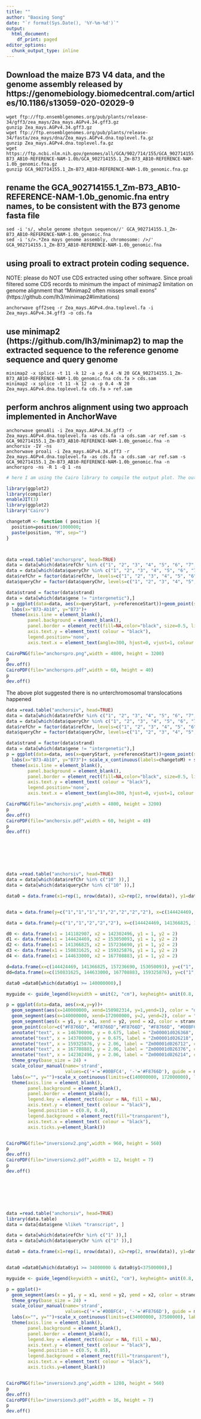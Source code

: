 ```yaml
---
title: ""
author: "Baoxing Song"
date: "`r format(Sys.Date(), '%Y-%m-%d')`"
output:
  html_document:
    df_print: paged
editor_options:
  chunk_output_type: inline
---
```


## Download the maize B73 V4 data, and the genome assembly released by https://genomebiology.biomedcentral.com/articles/10.1186/s13059-020-02029-9
```
wget ftp://ftp.ensemblgenomes.org/pub/plants/release-34/gff3/zea_mays/Zea_mays.AGPv4.34.gff3.gz
gunzip Zea_mays.AGPv4.34.gff3.gz
wget ftp://ftp.ensemblgenomes.org/pub/plants/release-34/fasta/zea_mays/dna/Zea_mays.AGPv4.dna.toplevel.fa.gz
gunzip Zea_mays.AGPv4.dna.toplevel.fa.gz
wget https://ftp.ncbi.nlm.nih.gov/genomes/all/GCA/902/714/155/GCA_902714155.1_Zm-B73_AB10-REFERENCE-NAM-1.0b/GCA_902714155.1_Zm-B73_AB10-REFERENCE-NAM-1.0b_genomic.fna.gz
gunzip GCA_902714155.1_Zm-B73_AB10-REFERENCE-NAM-1.0b_genomic.fna.gz
```
## rename the GCA_902714155.1_Zm-B73_AB10-REFERENCE-NAM-1.0b_genomic.fna entry names, to be consistent with the B73 genome fasta file
```
sed -i 's/, whole genome shotgun sequence//' GCA_902714155.1_Zm-B73_AB10-REFERENCE-NAM-1.0b_genomic.fna
sed -i 's/>.*Zea mays genome assembly, chromosome: />/' GCA_902714155.1_Zm-B73_AB10-REFERENCE-NAM-1.0b_genomic.fna
```


## using proali to extract protein coding sequence. \
NOTE: please do NOT use CDS extracted using other software. Since proali filtered some CDS records to minimum the impact of minimap2 limitation on genome alignment that "Minimap2 often misses small exons" (https://github.com/lh3/minimap2#limitations)
```
anchorwave gff2seq -r Zea_mays.AGPv4.dna.toplevel.fa -i Zea_mays.AGPv4.34.gff3 -o cds.fa
```

## use minimap2 (https://github.com/lh3/minimap2) to map the extracted sequence to the reference genome sequence and query genome
```
minimap2 -x splice -t 11 -k 12 -a -p 0.4 -N 20 GCA_902714155.1_Zm-B73_AB10-REFERENCE-NAM-1.0b_genomic.fna cds.fa > cds.sam
minimap2 -x splice -t 11 -k 12 -a -p 0.4 -N 20 Zea_mays.AGPv4.dna.toplevel.fa cds.fa > ref.sam
```

## perform anchros alignment using two approach implemented in AnchorWave
```
anchorwave genoAli -i Zea_mays.AGPv4.34.gff3 -r Zea_mays.AGPv4.dna.toplevel.fa -as cds.fa -a cds.sam -ar ref.sam -s GCA_902714155.1_Zm-B73_AB10-REFERENCE-NAM-1.0b_genomic.fna -n anchorsiv -IV -ns
anchorwave proali -i Zea_mays.AGPv4.34.gff3 -r Zea_mays.AGPv4.dna.toplevel.fa -as cds.fa -a cds.sam -ar ref.sam -s GCA_902714155.1_Zm-B73_AB10-REFERENCE-NAM-1.0b_genomic.fna -n anchorspro -ns -R 1 -Q 1 -ns
```

```r
# here I am using the Cairo library to compile the output plot. The output file looks better than native library, but it a little bit of mass up the Rmarkdown output file.

library(ggplot2)
library(compiler)
enableJIT(3)
library(ggplot2)
library("Cairo")

changetoM <- function ( position ){
  position=position/1000000;
  paste(position, "M", sep="")
}



data =read.table("anchorspro", head=TRUE)
data = data[which(data$refChr %in% c("1", "2", "3", "4", "5", "6", "7", "8", "9", "10" )),]
data = data[which(data$queryChr %in% c("1", "2", "3", "4", "5", "6", "7", "8", "9", "10" )),]
data$refChr = factor(data$refChr, levels=c("1", "2", "3", "4", "5", "6", "7", "8", "9", "10" ))
data$queryChr = factor(data$queryChr, levels=c("1", "2", "3", "4", "5", "6", "7", "8", "9", "10" ))

data$strand = factor(data$strand)
data = data[which(data$gene != "intergenetic"),]
p = ggplot(data=data, aes(x=queryStart, y=referenceStart))+geom_point(size=2, aes(color=factor(strand)))+facet_grid(refChr~queryChr, scales="free", space="free" )+ theme_grey(base_size = 60) +
  labs(x="B73-Ab10", y="B73")+
  theme(axis.line = element_blank(),
        panel.background = element_blank(),
        panel.border = element_rect(fill=NA,color="black", size=0.5, linetype="solid"),
        axis.text.y = element_text( colour = "black"),
        legend.position='none',
        axis.text.x = element_text(angle=300, hjust=0, vjust=1, colour = "black") )

CairoPNG(file="anchorspro.png",width = 4800, height = 3200)
p
dev.off()
CairoPDF(file="anchorspro.pdf",width = 60, height = 40)
p
dev.off()
```

The above plot suggested there is no unterchromosomal translocations  happened
```r


data =read.table("anchorsiv", head=TRUE)
data = data[which(data$refChr %in% c("1", "2", "3", "4", "5", "6", "7", "8", "9", "10" )),]
data = data[which(data$queryChr %in% c("1", "2", "3", "4", "5", "6", "7", "8", "9", "10" )),]
data$refChr = factor(data$refChr, levels=c("1", "2", "3", "4", "5", "6", "7", "8", "9", "10" ))
data$queryChr = factor(data$queryChr, levels=c("1", "2", "3", "4", "5", "6", "7", "8", "9", "10" ))

data$strand = factor(data$strand)
data = data[which(data$gene != "intergenetic"),]
p = ggplot(data=data, aes(x=queryStart, y=referenceStart))+geom_point(size=2, aes(color=factor(strand)))+facet_grid(refChr~queryChr, scales="free", space="free" )+ theme_grey(base_size = 60) +
  labs(x="B73-Ab10", y="B73")+ scale_x_continuous(labels=changetoM) + scale_y_continuous(labels=changetoM) +
  theme(axis.line = element_blank(),
        panel.background = element_blank(),
        panel.border = element_rect(fill=NA,color="black", size=0.5, linetype="solid"),
        axis.text.y = element_text( colour = "black"),
        legend.position='none',
        axis.text.x = element_text(angle=300, hjust=0, vjust=1, colour = "black") )

CairoPNG(file="anchorsiv.png",width = 4800, height = 3200)
p
dev.off()
CairoPDF(file="anchorsiv.pdf",width = 60, height = 40)
p
dev.off()







data =read.table("anchorsiv", head=TRUE)
data = data[which(data$refChr %in% c("10" )),]
data = data[which(data$queryChr %in% c("10" )),]

data0 = data.frame(x1=rep(1, nrow(data)), x2=rep(2, nrow(data)), y1=data$referenceStart, y2=data$queryStart, strand=data$strand )


data = data.frame(y=c("1","1","1","1","2","2","2","2"), x=c(144424469, 141366825, 150831625, 144633000, 153050093, 157236690, 159325876, 167708883), color=c("#F8766D", "#F8766D", "#F8766D", "#F8766D", "#F8766D","#F8766D", "#F8766D", "#F8766D"))

data = data.frame(y=c("1","1","2","2","2"), x=c(144424469, 141366825, 159325876, 167708883, 142302496), color=c("#F8766D", "#F8766D", "#F8766D", "#F8766D", "#00BFC4"))

d0 <- data.frame(x1 = 141182907, x2 = 142302496, y1 = 1, y2 = 2) 
d1 <- data.frame(x1 = 144424469, x2 = 153050093, y1 = 1, y2 = 2) 
d2 <- data.frame(x1 = 141366825, x2 = 157236690, y1 = 1, y2 = 2) 
d3 <- data.frame(x1 = 150831625, x2 = 159325876, y1 = 1, y2 = 2) 
d4 <- data.frame(x1 = 144633000, x2 = 167708883, y1 = 1, y2 = 2)

d=data.frame(x=c(144424469, 141366825, 157236690, 153050093), y=c("1", "1", "2", "2"), t=c('a','a','a','a'))
dd=data.frame(x=c(150831625, 144633000, 167708883, 159325876), y=c("1", "1", "2", "2"), t=c('a','a','a','a'))

data0 =data0[which(data0$y1 >= 140000000),]

myguide <- guide_legend(keywidth = unit(2, "cm"), keyheight= unit(0.8, "cm"))

p = ggplot(data=data, aes(x=x,y=y))+
  geom_segment(aes(x=140000000, xend=150982314, y=1,yend=1), color = "darkgray", size=2) +
  geom_segment(aes(x=140000000, xend=172000000, y=2, yend=2), color = "darkgray", size=2) +
  geom_segment(aes(x = y1, y = x1, xend = y2, yend = x2, color = strand), data = data0, size=0.5, alpha=0.4) + 
  geom_point(color=c("#F8766D", "#F8766D","#F8766D", "#F8766D", "#00BFC4"), size=2) +
  annotate("text", x = 146700000, y = 0.675, label = "Zm00001d026368", color = "#F8766D", parse = TRUE, size=6, angle = 315) +
  annotate("text", x = 143700000, y = 0.675, label = "Zm00001d026218", color = "#F8766D", parse = TRUE, size=6, angle = 315)+
  annotate("text", x = 159325876, y = 2.06, label = "Zm00001d026712", color = "#F8766D", parse = TRUE, size=6)+
  annotate("text", x = 167708883, y = 2.06, label = "Zm00001d026376", color = "#F8766D", parse = TRUE, size=6) + 
  annotate("text", x = 142302496, y = 2.06, label = "Zm00001d026214", color = "#00BFC4", parse = TRUE, size=6) + 
  theme_grey(base_size = 24) +
  scale_colour_manual(name='strand', 
                      values=c('+'='#00BFC4', '-'='#F8766D'), guide = myguide) +
  labs(x="", y="")+scale_x_continuous(limits=c(140000000, 172000000), labels=changetoM) +scale_y_discrete(labels=c("1" = "B73", "2" = "B73-Ab10") ) +
  theme(axis.line = element_blank(),
        panel.background = element_blank(),
        panel.border = element_blank(),
        legend.key = element_rect(colour = NA, fill = NA),
        axis.text.y = element_text( colour = "black"),
        legend.position = c(0.8, 0.4),
        legend.background = element_rect(fill="transparent"),
        axis.text.x = element_text( colour = "black"),
        axis.ticks.y=element_blank())


CairoPNG(file="inversionv2.png",width = 960, height = 560)
p
dev.off()
CairoPDF(file="inversionv2.pdf",width = 12, height = 7)
p
dev.off()







data =read.table("anchorsiv", head=TRUE)
library(data.table)
data = data[data$gene %like% "transcript", ]

data = data[which(data$refChr %in% c("1" )),]
data = data[which(data$queryChr %in% c("1" )),]

data0 = data.frame(x1=rep(1, nrow(data)), x2=rep(2, nrow(data)), y1=data$referenceStart, y2=data$queryStart, strand=data$strand )


data0 =data0[which(data0$y1 >= 34000000 & data0$y1<37500000),]

myguide <- guide_legend(keywidth = unit(2, "cm"), keyheight= unit(0.8, "cm"))

p = ggplot()+
  geom_segment(aes(x = y1, y = x1, xend = y2, yend = x2, color = strand), data = data0, size=0.5) + 
  theme_grey(base_size = 24) +
  scale_colour_manual(name='strand', 
                      values=c('+'='#00BFC4', '-'='#F8766D'), guide = myguide) +
  labs(x="", y="")+scale_x_continuous(limits=c(34000000, 37500000), labels=changetoM) +scale_y_discrete(labels=c("1" = "B73", "2" = "SK") ) +
  theme(axis.line = element_blank(),
        panel.background = element_blank(),
        panel.border = element_blank(),
        legend.key = element_rect(colour = NA, fill = NA),
        axis.text.y = element_text( colour = "black"),
        legend.position = c(0.5, 0.85),
        legend.background = element_rect(fill="transparent"),
        axis.text.x = element_text( colour = "black"),
        axis.ticks.y=element_blank())


CairoPNG(file="inversionv3.png",width = 1280, height = 560)
p
dev.off()
CairoPDF(file="inversionv3.pdf",width = 16, height = 7)
p
dev.off()

```
